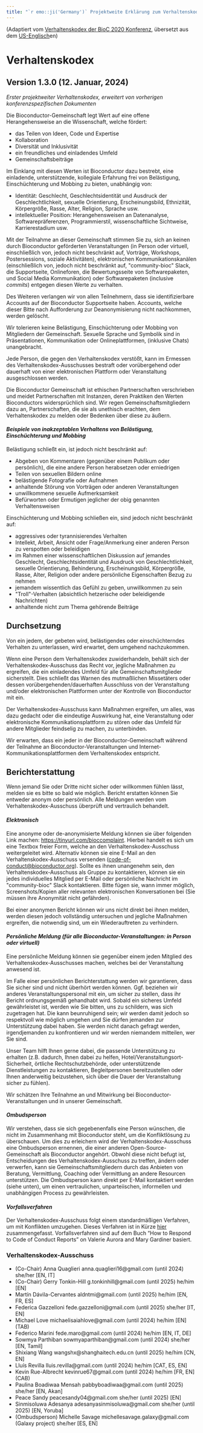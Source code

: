 ```yaml
---
title: "`r emo::ji('Germany')` Projektweite Erklärung zum Verhaltenskodex von Bioconductor (Deutsch, Deutschland)"
---
```


(Adaptiert vom [Verhaltenskodex der BioC 2020 Konferenz][1], übersetzt aus dem [US-Englisch](en-US.html)en)

# Verhaltenskodex

## Version 1.3.0 (12. Januar, 2024)

_Erster projektweiter Verhaltenskodex, erweitert von vorherigen konferenzspezifischen Dokumenten_

Die Bioconductor-Gemeinschaft legt Wert auf eine offene Herangehensweise an die Wissenschaft, welche fördert: 

* das Teilen von Ideen, Code und Expertise 
* Kollaboration
* Diversität und Inklusivität
* ein freundliches und einladendes Umfeld
* Gemeinschaftsbeiträge

Im Einklang mit diesen Werten ist Bioconductor dazu bestrebt, eine einladende, unterstützende, kollegiale Erfahrung frei von Belästigung, Einschüchterung und Mobbing zu bieten, unabhängig von:

* Identität: Geschlecht, Geschlechtsidentität und Ausdruck der Geschlechtlichkeit, sexuelle Orientierung, Erscheinungsbild, Ethnizität, Körpergröße, Rasse, Alter, Religion, Sprache usw.
* intellektueller Position: Herangehensweisen an Datenanalyse, Softwarepräferenzen, Programmierstil, wissenschaftliche Sichtweise, Karrierestadium usw. 

Mit der Teilnahme an dieser Gemeinschaft stimmen Sie zu, sich an keinen durch Bioconductor geförderten Veranstaltungen (in Person oder virtuell, einschließlich von, jedoch nicht beschränkt auf, Vorträge, Workshops, Postersessions, soziale Aktivitäten), elektronischen Kommunikationskanälen (einschließlich von, jedoch nicht beschränkt auf, \"community-bioc\" Slack, die Supportseite, Onlineforen, die Bewertungsseite von Softwarepaketen, und Social Media Kommunikation) oder Softwarepaketen (inclusive *commits*) entgegen diesen Werte zu verhalten. 

Des Weiteren verlangen wir von allen Teilnehmern, dass sie identifizierbare Accounts auf der Bioconductor Supportseite haben. Accounts, welche dieser Bitte nach Aufforderung zur Deanonymisierung nicht nachkommen, werden gelöscht. 

Wir tolerieren keine Belästigung, Einschüchterung oder Mobbing von Mitgliedern der Gemeinschaft. Sexuelle Sprache und Symbolik sind in Präsentationen, Kommunikation oder Onlineplattformen, (inklusive Chats) unangebracht.

Jede Person, die gegen den Verhaltenskodex verstößt, kann im Ermessen des Verhaltenskodex-Ausschusses bestraft oder vorübergehend oder dauerhaft von einer elektronischen Plattform oder Veranstaltung ausgeschlossen werden. 

Die Bioconductor Gemeinschaft ist ethischen Partnerschaften verschrieben und meidet Partnerschaften mit Instanzen, deren Praktiken den Werten Bioconductors widersprüchlich sind. Wir regen Gemeinschaftsmitgliedern dazu an, Partnerschaften, die sie als unethisch erachten, dem Verhaltenskodex zu melden oder Bedenken über diese zu äußern.

#### _Beispiele von inakzeptablen Verhaltens von Belästigung, Einschüchterung und Mobbing_

Belästigung schließt ein, ist jedoch nicht beschränkt auf:

* Abgeben von Kommentaren (gegenüber einem Publikum oder persönlich), die eine andere Person herabsetzen oder erniedrigen
* Teilen von sexuellen Bildern online
* belästigende Fotografie oder Aufnahmen
* anhaltende Störung von Vorträgen oder anderen Veranstaltungen
* unwillkommene sexuelle Aufmerksamkeit
* Befürworten oder Ermutigen jeglicher der obig genannten Verhaltensweisen 

Einschüchterung und Mobbing schließen ein, sind jedoch nicht beschränkt auf:

* aggressives oder tyrannisierendes Verhalten
* Intellekt, Arbeit, Ansicht oder Frage/Anmerkung einer anderen Person zu verspotten oder beleidigen
* im Rahmen einer wissenschaftlichen Diskussion auf jemandes Geschlecht, Geschlechtsidentität und Ausdruck von Geschlechtlichkeit, sexuelle Orientierung, Behinderung, Erscheinungsbild, Körpergröße, Rasse, Alter, Religion oder andere persönliche Eigenschaften Bezug zu nehmen
* jemandem wissentlich das Gefühl zu geben, unwillkommen zu sein
* \"Troll\"-Verhalten (absichtlich hetzerische oder beleidigende Nachrichten)
* anhaltende nicht zum Thema gehörende Beiträge 

## Durchsetzung

Von ein jedem, der gebeten wird, belästigendes oder einschüchterndes Verhalten zu unterlassen, wird erwartet, dem umgehend nachzukommen.

Wenn eine Person dem Verhaltenskodex zuwiderhandeln, behält sich der Verhaltenskodex-Ausschuss das Recht vor, jegliche Maßnahmen zu ergreifen, die ein einladendes Umfeld für alle Gemeinschaftsmitglieder sicherstellt. Dies schließt das Warnen des mutmaßlichen Missetäters oder dessen vorübergehenden/dauerhaften Ausschluss von der Veranstaltung und/oder elektronischen Plattformen unter der Kontrolle von Bioconductor mit ein. 

Der Verhaltenskodex-Ausschuss kann Maßnahmen ergreifen, um alles, was dazu gedacht oder die eindeutige Auswirkung hat, eine Veranstaltung oder elektronische Kommunikationsplattform zu stören oder das Umfeld für andere Mitglieder feindselig zu machen, zu unterbinden.

Wir erwarten, dass ein jeder in der Bioconductor-Gemeinschaft während der Teilnahme an Bioconductor-Veranstaltungen und Internet-Kommunikationsplattformen dem Verhaltenskodex entspricht. 

## Berichterstattung

Wenn jemand Sie oder Dritte nicht sicher oder willkommen fühlen lässt, melden sie es bitte so bald wie möglich. Bericht erstatten können Sie entweder anonym oder persönlich. Alle Meldungen werden vom Verhaltenskodex-Ausschuss überprüft und vertraulich behandelt.

#### _Elektronisch_

Eine anonyme oder de-anonymisierte Meldung können sie über folgenden Link machen: <https://tinyurl.com/bioccomplaint>. Hierbei handelt es sich um eine Textbox freier Form, welche an den Verhaltenskodex-Ausschuss weitergeleitet wird. Alternativ können sie eine E-Mail an den Verhaltenskodex-Ausschuss versenden (<code-of-conduct@bioconductor.org>). Sollte es ihnen unangenehm sein, den Verhaltenskodex-Ausschuss als Gruppe zu kontaktieren, können sie ein jedes individuelles Mitglied per E-Mail oder persönliche Nachricht im \"community-bioc\" Slack kontaktieren. Bitte fügen sie, wann immer möglich, Screenshots/Kopien aller relevanten elektronischen Konversationen bei (Sie müssen ihre Anonymität nicht gefährden).

Bei einer anonymen Bericht können wir uns nicht direkt bei ihnen melden, werden diesen jedoch vollständig untersuchen und jegliche Maßnahmen ergreifen, die notwendig sind, um ein Wiederauftreten zu verhindern.

#### _Persönliche Meldung (für alle Bioconductor-Veranstaltungen: in Person oder virtuell)_

Eine persönliche Meldung können sie gegenüber einem jeden Mitglied des Verhaltenskodex-Ausschusses machen, welches bei der Veranstaltung anwesend ist.

Im Falle einer persönlichen Berichterstattung werden wir garantieren, dass Sie sicher sind und nicht überhört werden können. Ggf. beziehen wir anderes Veranstaltungspersonal mit ein, um sicher zu stellen, dass ihr Bericht ordnungsgemäß gehandhabt wird. Sobald ein sicheres Umfeld gewährleistet ist, werden wie Sie bitten, uns zu schildern, was sich zugetragen hat. Die kann beunruhigend sein; wir werden damit jedoch so respektvoll wie möglich umgehen und Sie dürfen jemanden zur Unterstützung dabei haben. Sie werden nicht danach gefragt werden, irgendjemanden zu konfrontieren und wir werden niemandem mitteilen, wer Sie sind.

Unser Team hilft Ihnen gerne dabei, die passende Unterstützung zu erhalten (z.B. dadurch, Ihnen dabei zu helfen, Hotel/Veranstaltungsort-Sicherheit, örtliche Rechtschutzbehörde, oder unterstützende Dienstleistungen zu kontaktieren, Begleitpersonen bereitzustellen oder Ihnen anderweitig beizustehen, sich über die Dauer der Veranstaltung sicher zu fühlen). 

Wir schätzen Ihre Teilnahme an und Mitwirkung bei Bioconductor-Veranstaltungen und in unserer Gemeinschaft.

#### _Ombudsperson_

Wir verstehen, dass sie sich gegebenenfalls eine Person wünschen, die nicht im Zusammenhang mit Bioconductor steht, um die Konfliktlösung zu überschauen. Um dies zu erleichern wird der Verhaltenskodex-Ausschuss eine Ombudsperson ernennen, die einer anderen Open-Source-Gemeinschaft als Bioconductor angehört. Obwohl diese nicht befugt ist, Entscheidungen des Verhaltenskodex-Ausschuss zu treffen, ändern oder verwerfen, kann sie Gemeinschaftsmitgliedern durch das Anbieten von Beratung, Vermittlung, Coaching oder Vermittlung an andere Resourcen unterstützen. Die Ombudsperson kann direkt per E-Mail kontaktiert werden (siehe unten), um einen vertraulichen, unparteiischen, informellen und unabhängigen Process zu gewährleisten.

#### _Vorfallsverfahren_

Der Verhaltenskodex-Ausschuss folgt einem standardmäßigen Verfahren, um mit Konflikten umzugehen. Dieses Verfahren ist in Kürze [hier](https://bioconductor.github.io/CodeOfConduct/incident_response.html) zusammengefasst. Vorfallsverfahren sind auf dem Buch "How to Respond to Code of Conduct Reports" on Valerie Aurora and Mary Gardiner basiert.

### Verhaltenskodex-Ausschuss

* (Co-Chair) Anna Quaglieri anna.quaglieri16@gmail.com (until 2024) she/her [EN, IT]
* (Co-Chair) Gerry Tonkin-Hill g.tonkinhill@gmail.com (until 2025) he/him [EN]
* Martín Dávila-Cervantes aldntmi@gmail.com (until 2025) he/him [EN, FR, ES] 
* Federica Gazzelloni fede.gazzelloni@gmail.com (until 2025) she/her [IT, EN]
* Michael Love michaelisaiahlove@gmail.com (until 2024) he/him [EN] (TAB)
* Federico Marini fede.maro@gmail.com (until 2024) he/him [EN, IT, DE]
* Sowmya Parthiban sowmyaparthiban@gmail.com (until 2024) she/her [EN, Tamil]
* Shixiang Wang wangshx@shanghaitech.edu.cn (until 2025) he/him [CN, EN]
* Lluís Revilla lluis.revilla@gmail.com (until 2024) he/him [CAT, ES, EN]
* Kevin Rue-Albrecht kevinrue67@gmail.com  (until 2024) he/him [FR, EN] (CAB)
* Paulina Boadiwaa Mensah pabbyboadiwaa@gmail.com (until 2025) she/her [EN, Akan]
* Peace Sandy peacesandy04@gmail.com she/her (until 2025) [EN]
* Sinmisoluwa Adesanya adesanyasinmisoluwa@gmail.com she/her (until 2025) [EN, Yoruba]
* (Ombudsperson) Michelle Savage michellesavage.galaxy@gmail.com (Galaxy project) she/her [ES, EN]

[1]: https://bioc2020.bioconductor.org/code_of_conduct
